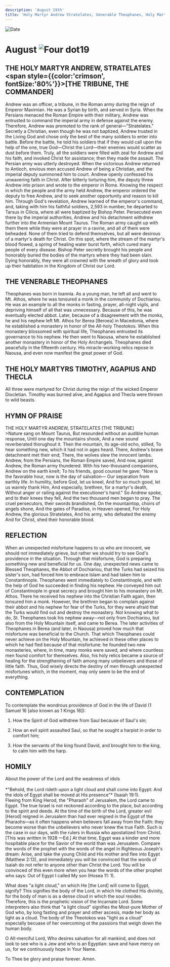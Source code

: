 ```yaml
---
description: 'August 19th'
title: 'Holy Martyr Andrew Stratelates, Venerable Theophanes, Holy Martyrs Timothy Agapius and Thecla'
---
```


<RunningHead />
<Image src="/title-imprint.png" height={68} width={50} alt="Date" className="title-imprint"/>

# <div id="date">August <Image className="four-dot" src="/four-dot.png" height={15} width={15} alt="Four dot" />19</div>

## THE HOLY MARTYR ANDREW, STRATELATES <br /><span style={{color:'crimson', fontSize:'80%'}}>[THE TRIBUNE, THE COMMANDER]</span>

Andrew was an officer, a tribune, in the Roman army during the reign of Emperor Maximian. He was a Syrian by birth, and served in Syria. When the Persians menaced the Roman Empire with their military, Andrew was entrusted to command the imperial army in defense against the enemy. Therefore, Andrew was promoted to the rank of general—"Stratelates." Secretly a Christian, even though he was not baptized, Andrew trusted in the Living God and chose only the best of the many soldiers to enter into battle. Before the battle, he told his soldiers that if they would call upon the help of the one, true God—Christ the Lord—their enemies would scatter as dust before them. Truly, all the soldiers were filled with zeal for Andrew and his faith, and invoked Christ for assistance; then they made the assault. The Persian army was utterly destroyed. When the victorious Andrew returned to Antioch, envious men accused Andrew of being a Christian, and the imperial deputy summoned him to court. Andrew openly confessed his unwavering faith in Christ. After bitterly torturing him, the deputy threw Andrew into prison and wrote to the emperor in Rome. Knowing the respect in which the people and the army held Andrew, the emperor ordered the deputy to free Andrew, and to seek another opportunity and reason to kill him. Through God's revelation, Andrew learned of the emperor's command, and, taking with him his faithful soldiers, 2,593 in number, he departed to Tarsus in Cilicia, where all were baptized by Bishop Peter. Persecuted even there by the imperial authorities, Andrew and his detachment withdrew further into the Armenian Mount Taurus. The Roman army caught up with them there while they were at prayer in a ravine, and all of them were beheaded. None of them tried to defend themselves, but all were desirous of a martyr's death for Christ. On this spot, where the stream of the martyr's blood flowed, a spring of healing water burst forth, which cured many people of every disease. Bishop Peter secretly brought his people and honorably buried the bodies of the martyrs where they had been slain. Dying honorably, they were all crowned with the wreath of glory and took up their habitation in the Kingdom of Christ our Lord.

## THE VENERABLE THEOPHANES

Theophanes was born in Ioannia. As a young man, he left all and went to Mt. Athos, where he was tonsured a monk in the community of Dochiariou. He was an example to all the monks in fasting, prayer, all-night vigils, and depriving himself of all that was unnecessary. Because of this, he was eventually elected abbot. Later, because of a disagreement with the monks, he and his nephew left Mt. Athos for Berea [Beroea] in Macedonia, where he established a monastery in honor of the All-holy Theotokos. When this monastery blossomed with spiritual life, Theophanes entrusted its governance to his nephew. He then went to Naousa, where he established another monastery in honor of the Holy Archangels. Theophanes died peacefully in the fifteenth century. His miracle-working relics repose in Naousa, and even now manifest the great power of God.

## THE HOLY MARTYRS TIMOTHY, AGAPIUS AND THECLA

All three were martyred for Christ during the reign of the wicked Emperor Diocletian. Timothy was burned alive, and Agapius and Thecla were thrown to wild beasts.


## HYMN OF PRAISE
<div style={{textAlign:'center', color:'crimson', fontWeight:'bold'}}>
THE HOLY MARTYR ANDREW, STRATELATES [THE TRIBUNE]
</div>
>Nature sang on Mount Taurus,  
But resounded without an audible human response,  
Until one day the mountains shook,  
And a new sound reverberated thorughout it.  
Then the mountain, its age-old echo, stilled,  
To hear something new, which it had not in ages heard.  
There, Andrew's brave detachment met their end;  
There, the wolves slew the innocent lambs.  
Andrew, from the Persians, the Roman Empire saved,  
And now, against Andrew, the Roman army thundered.  
With his two-thousand companions, Andrew on the earth knelt;  
To his friends, good counsel he gave:  
"Now is the favorable hour, now is the day of salvation—  
Our separation from earthly life.  
In humility, before God, let us kneel,  
And for so much good, let us warmly thank Him,  
And especially, brethren, for a martyr's death,  
Without anger or railing against the executioner's hand."  
So Andrew spoke, and to their knees they fell,  
And the two thousand men began to pray.  
The cruel persecutors, their swords brandished,  
On the mountaintop, choirs of angels shone,  
And the gates of Paradise, in Heaven opened,  
For Holy Andrew, the glorious Stratelates,  
And his army, who defeated the enemy  
And for Christ, shed their honorable blood.  


## REFLECTION

When an unexpected misfortune happens to us who are innocent, we should not immediately grieve, but rather we should try to see God's providence in the situation. Through that misfortune, God is preparing something new and beneficial for us. One day, unexpected news came to Blessed Theophanes, the Abbot of Dochiariou, that the Turks had seized his sister's son, had forced him to embrace Islam and had taken him to Constantinople. Theophanes went immediately to Constantinople, and with the help of God he succeeded in finding his nephew. He conveyed him out of Constantinople in great secrecy and brought him to his monastery on Mt. Athos. There he received his nephew into the Christian Faith again, then tonsured him a monk. However, the brethren began to complain against their abbot and his nephew for fear of the Turks, for they were afraid that the Turks would find out and destroy the monastery. Not knowing what to do, St. Theophanes took his nephew away—not only from Dochiariou, but also from the Holy Mountain itself, and came to Berea. The later activities of Theophanes in Berea (and later, in Naousa) proved how much that misfortune was beneficial to the Church. That which Theophanes could never achieve on the Holy Mountain, he achieved in these other places to which he had fled because of that misfortune: he founded two new monasteries, where, in time, many monks were saved, and where countless men found comfort for themselves. Also, his holy relics became a source of healing for the strengthening of faith among many unbelievers and those of little faith. Thus, God wisely directs the destiny of men through unexpected misfortunes which, in the moment, may only seem to be the end of everything.


## CONTEMPLATION

To contemplate the wondrous providence of God in the life of David (1 Samuel 16 [also known as 1 Kings 16]):

1. How the Spirit of God withdrew from Saul because of Saul's sin;

2. How an evil spirit assaulted Saul, so that he sought a harpist in order to comfort him;

3. How the servants of the king found David, and brought him to the king, to calm him with the harp.

## HOMILY
<div style={{textAlign:'center', color:'crimson', fontWeight:'bold'}}>
About the power of the Lord and the weakness of idols
</div>
<br />
<div style={{textAlign:'right'}}>
*"Behold, the Lord rideth upon a light cloud and shall come into Egypt: And the idols of Egypt shall be moved at His presence"* (Isaiah 19:1).
</div>
Fleeing from King Herod, the "Pharaoh" of Jerusalem, the Lord came to Egypt. The true Israel is not reckoned according to the place, but according to the spirit and deeds. At the time of the birth of the Lord, greater evil [Herod] reigned in Jerusalem than had ever reigned in the Egypt of the Pharaohs—as it often happens when believers fall away from the Faith: they become worse than the unbelievers who never knew the true Faith. Such is the case in our days, with the rulers in Russia who apostatized from Christ. [This was written in 1928 —Ed.] At that time, Egypt was a kinder and more hospitable place for the Savior of the world than was Jerusalem. Compare the words of the prophet with the words of the angel in Righteous Joseph's dream: Arise, and take the young Child and His mother and flee into Egypt (Matthew 2:13), and immediately you will be convinced that the words of Isaiah do not refer to anyone other than Christ the Lord. You will be convinced of this even more when you hear the words of the other prophet who says: Out of Egypt I called My son (Hosea 11: 1).

What does "a light cloud," on which He [the Lord] will come to Egypt, signify? This signifies the body of the Lord, in which He clothed His divinity, for the body of man is as a dense cloud in which the soul resides. Therefore, this is the prophetic vision of the Incarnate Lord. Some interpreters also think that "a light cloud" signifies the Most-pure Mother of God who, by long fasting and prayer and other ascesis, made her body as light as a cloud. The body of the Theotokos was "light as a cloud" especially becuase of her overcoming ot the passions that weigh down the human body.

O All-merciful Lord, Who desires salvation for all mankind, and does not look to see who is a Jew and who is an Egyptian: save and have mercy on us, for we continuously hope in Your Name.

To Thee be glory and praise forever. Amen.

